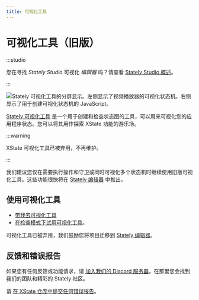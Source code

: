 ```yaml
---
title: 可视化工具
---
```


# 可视化工具（旧版）

:::studio

您在寻找 _Stately Studio_ 可视化 _编辑器_ 吗？请查看 [Stately Studio 概述](/)。

:::

![Stately 可视化工具的分屏显示。左侧显示了视频播放器的可视化状态机。右侧显示了用于创建可视化状态机的 JavaScript。](/assets/tools/visualizer/visualizer.png)

[Stately 可视化工具](https://stately.ai/viz) 是一个用于创建和检查状态图的工具，可以用来可视化您的应用程序状态。您可以将其用作探索 XState 功能的游乐场。

:::warning

XState 可视化工具已被弃用，不再维护。

:::

我们建议您仅在需要执行操作和守卫或同时可视化多个状态机时继续使用旧版可视化工具。这些功能很快将在 [Stately 编辑器](studio.mdx) 中推出。

## 使用可视化工具

- [带我去可视化工具](https://stately.ai/viz)
- [在检查模式下试用可视化工具](https://stately.ai/viz?inspect)。

可视化工具已被弃用，我们鼓励您将项目迁移到 [Stately 编辑器](studio.mdx)。

## 反馈和错误报告

如果您有任何反馈或功能请求，请 [加入我们的 Discord 服务器](https://discord.gg/xstate)，在那里您会找到我们的团队和精彩的 Stately 社区。

请 [在 XState 仓库中提交任何错误报告](https://github.com/statelyai/xstate/issues)。